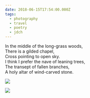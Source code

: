 ```yaml
---
date: 2018-06-15T17:54:00.000Z
tags:
  - photography
  - travel
  - poetry
  - jdch
---
```

In the middle of the long-grass woods,<br/>
There is a gilded chapel,<br/>
Cross pointing to open sky.<br/>
I think I prefer the nave of leaning trees,<br/>
The transept of fallen branches,<br/>
A holy altar of wind-carved stone.

![](../../assets/photos/20180613-IMG_0156.jpg)

![](../../assets/photos/20180615-IMG_0303.jpg)